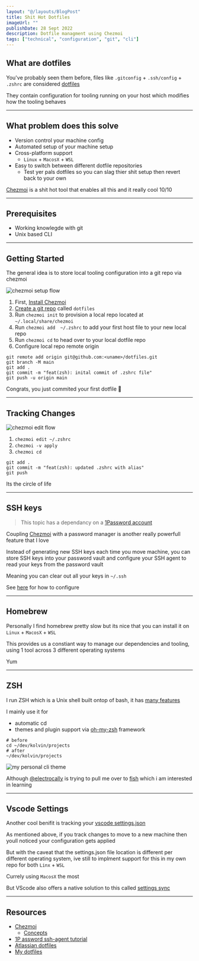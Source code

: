 ```yaml
---
layout: "@/layouts/BlogPost"
title: Shit Hot Dotfiles
imageUrl: ""
publishDate: 28 Sept 2022
description: Dotfile managment using Chezmoi
tags: ["technical", "configuration", "git", "cli"]
---
```



## What are dotfiles

You've probably seen them before, files like `.gitconfig` + `.ssh/config` + `.zshrc` are considered [dotfiles](https://www.atlassian.com/git/tutorials/dotfiles)

They contain configuration for tooling running on your host which modifies how the tooling behaves

---

## What problem does this solve

- Version control your machine config
- Automated setup of your machine setup
- Cross-platform support
  - `Linux` + `MacosX` + `WSL`
- Easy to switch between different dotfile repositories
  - Test yer pals dotfiles so you can slag thier shit setup then revert back to your own

[Chezmoi](https://www.chezmoi.io/) is a shit hot tool that enables all this and it really cool 10/10

---

## Prerequisites
- Working knowlegde with git
- Unix based CLI

--- 

## Getting Started

The general idea is to store local tooling configuration into a git repo via chezmoi

<Image src={chezmoiInit} alt="chezmoi setup flow"/>

1. First, [Install Chezmoi](https://www.chezmoi.io/install/)
2. [Create a git repo](https://github.com/new) called `dotfiles`
3. Run `chezmoi init` to provision a local repo located at `~/.local/share/chezmoi`
4. Run `chezmoi add  ~/.zshrc` to add your first host file to your new local repo
5. Run `chezmoi cd` to head over to your local dotfile repo
6. Configure local repo remote origin
```shell
git remote add origin git@github.com:<uname>/dotfiles.git 
git branch -M main
git add .
git commit -m "feat(zsh): inital commit of .zshrc file"
git push -u origin main
```

Congrats, you just commited your first dotfile 🎉

---

## Tracking Changes

<Image src={chezmoiEdit} alt="chezmoi edit flow"/>

1. `chezmoi edit ~/.zshrc`
2. `chezmoi -v apply`
3. `chezmoi cd`
```shell
git add .
git commit -m "feat(zsh): updated .zshrc with alias"
git push
```

Its the circle of life

---

## SSH keys

> This topic has a dependancy on a [1Password account](https://1password.com/sign-up/)

Coupling [Chezmoi](https://www.chezmoi.io/) with a password manager is another really powerfull feature that I love

Instead of generating new SSH keys each time you move machine, you can store SSH keys into your password vault and configure your SSH agent to read your keys from the password vault

Meaning you can clear out all your keys in `~/.ssh`

See [here](https://blog.1password.com/1password-ssh-agent/) for how to configure

---

## Homebrew

Personally I find homebrew pretty slow but its nice that you can install it on `Linux` + `MacosX` + `WSL`

This provides us a constiant way to manage our dependencies and tooling, using 1 tool across 3 different operating systems

Yum

---

## ZSH

I run ZSH which is a Unix shell built ontop of bash, it has [many features](https://en.wikipedia.org/wiki/Z_shell#Features)

I mainly use it for 
- automatic cd
- themes and plugin support via [oh-my-zsh](https://ohmyz.sh/) framework

```shell
# before
cd ~/dev/kolvin/projects
# after
~/dev/kolvin/projects
```

<Image src={zshTheme} alt="my personal cli theme"/>

Although [@electrocally](https://github.com/electrocally) is trying to pull me over to [fish](https://fishshell.com/) which i am interested in learning

---

## Vscode Settings

Another cool benifit is tracking your [vscode settings.json](https://stackoverflow.com/a/65909052/3432245)

As mentioned above, if you track changes to move to a new machine then youll noticed your configuration gets applied

But with the caveat that the settings.json file location is different per different operating system, ive still to implment support for this in my own repo for both `Linx` + `WSL`

Currely using `MacosX` the most

But VScode also offers a native solution to this called [settings sync](https://code.visualstudio.com/docs/editor/settings-sync)

---

## Resources
- [Chezmoi](https:://chezmoi.io)
  - [Concepts](https://www.chezmoi.io/quick-start/#concepts)
- [1P assword ssh-agent tutorial](https://blog.1password.com/1password-ssh-agent/)
- [Atlassian dotfiles](https://www.atlassian.com/git/tutorials/dotfiles)
- [My dotfiles](https://github.com/kolvin/dotfiles)
